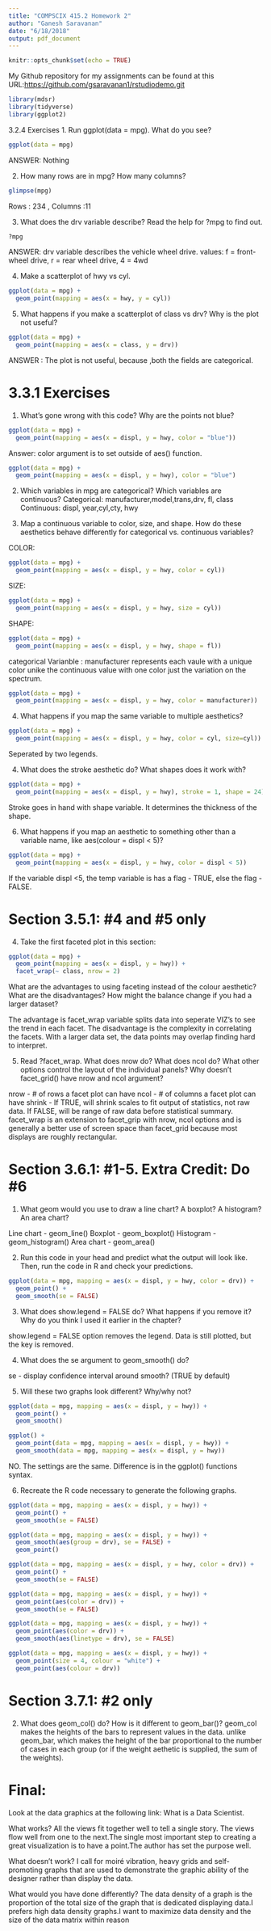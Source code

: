 ```yaml
---
title: "COMPSCIX 415.2 Homework 2"
author: "Ganesh Saravanan"
date: "6/18/2018"
output: pdf_document
---
```


```r
knitr::opts_chunk$set(echo = TRUE)
```

My Github repository for my assignments can be found at this URL:<https://github.com/gsaravanan1/rstudiodemo.git>

```r
library(mdsr)
library(tidyverse)
library(ggplot2)
```

3.2.4 Exercises
1. Run ggplot(data = mpg). What do you see?
```r
ggplot(data = mpg)
```
ANSWER: Nothing

2. How many rows are in mpg? How many columns?

```r
glimpse(mpg)
```

Rows : 234 , Columns :11


3. What does the drv variable describe? Read the help for ?mpg to find out.

```r
?mpg
```

ANSWER: drv variable describes the vehicle wheel drive.
values: f = front-wheel drive, r = rear wheel drive, 4 = 4wd

4. Make a scatterplot of hwy vs cyl.

```r
ggplot(data = mpg) + 
  geom_point(mapping = aes(x = hwy, y = cyl))
```


5. What happens if you make a scatterplot of class vs drv? Why is the plot not useful?

```r
ggplot(data = mpg) + 
  geom_point(mapping = aes(x = class, y = drv))
```

ANSWER : The plot is not useful, because ,both the fields are categorical.  


3.3.1 Exercises
=================
1. What’s gone wrong with this code? Why are the points not blue?

```r
ggplot(data = mpg) + 
  geom_point(mapping = aes(x = displ, y = hwy, color = "blue"))
```

Answer: color argument is to set outside of aes() function.

```r
ggplot(data = mpg) + 
  geom_point(mapping = aes(x = displ, y = hwy), color = "blue")
```

2. Which variables in mpg are categorical? Which variables are continuous?
Categorical: manufacturer,model,trans,drv, fl, class
Continuous: displ, year,cyl,cty, hwy

3. Map a continuous variable to color, size, and shape. How do these aesthetics behave differently for categorical vs. continuous variables?

COLOR:

```r
ggplot(data = mpg) +
  geom_point(mapping = aes(x = displ, y = hwy, color = cyl))
```

SIZE:

```r
ggplot(data = mpg) +
  geom_point(mapping = aes(x = displ, y = hwy, size = cyl))
```


SHAPE:

```r
ggplot(data = mpg) +
  geom_point(mapping = aes(x = displ, y = hwy, shape = fl))
```

categorical Varianble : manufacturer represents each vaule with a unique color unike the continuous value with one color just the variation on the spectrum.

```r
ggplot(data = mpg) +
  geom_point(mapping = aes(x = displ, y = hwy, color = manufacturer))
```

4. What happens if you map the same variable to multiple aesthetics?


```r
ggplot(data = mpg) +
  geom_point(mapping = aes(x = displ, y = hwy, color = cyl, size=cyl))
```

Seperated by two legends.

4. What does the stroke aesthetic do? What shapes does it work with?

```r
ggplot(data = mpg) +
  geom_point(mapping = aes(x = displ, y = hwy), stroke = 1, shape = 24)
```

Stroke goes in hand with shape variable. It determines the thickness of the shape.

6. What happens if you map an aesthetic to something other than a variable name, like aes(colour = displ < 5)?

```r
ggplot(data = mpg) +
  geom_point(mapping = aes(x = displ, y = hwy, color = displ < 5))
```

If the variable displ <5, the temp variable is has a flag - TRUE, else the flag - FALSE.


Section 3.5.1: #4 and #5 only
==============================


4. Take the first faceted plot in this section:

```r
ggplot(data = mpg) + 
  geom_point(mapping = aes(x = displ, y = hwy)) + 
  facet_wrap(~ class, nrow = 2)
```


  
What are the advantages to using faceting instead of the colour aesthetic? What are the disadvantages? How might the balance change if you had a larger dataset?


The advantage is facet_wrap variable splits data into seperate VIZ's to see the trend in each facet. The disadvantage is the complexity in correlating the facets.
With a larger data set, the data points may overlap finding hard to interpret.


5. Read ?facet_wrap. What does nrow do? What does ncol do? What other options control the layout of the individual panels? Why doesn’t facet_grid() have nrow and ncol argument?
  
  nrow   - # of rows a facet plot can have
  ncol   - # of columns a facet plot can have
  shrink - If TRUE, will shrink scales to fit output of statistics, not raw data. If FALSE, will be range of raw data before statistical summary.
  facet_wrap is an extension to facet_grip with nrow, ncol options and is generally a better use of screen space than facet_grid because most displays are roughly rectangular.
  
Section 3.6.1: #1-5. Extra Credit: Do #6
========================================

1. What geom would you use to draw a line chart? A boxplot? A histogram? An area chart?

Line chart - geom_line()
Boxplot - geom_boxplot()
Histogram - geom_histogram()
Area chart - geom_area()


2. Run this code in your head and predict what the output will look like. Then, run the code in R and check your predictions.

```r
ggplot(data = mpg, mapping = aes(x = displ, y = hwy, color = drv)) + 
  geom_point() + 
  geom_smooth(se = FALSE)
```
  
  
3. What does show.legend = FALSE do? What happens if you remove it? Why do you think I used it earlier in the chapter?

show.legend = FALSE option removes the legend. Data is still plotted, but the key is removed.

4. What does the se argument to geom_smooth() do?

se - display confidence interval around smooth? (TRUE by default)

5. Will these two graphs look different? Why/why not?

```r
ggplot(data = mpg, mapping = aes(x = displ, y = hwy)) + 
  geom_point() + 
  geom_smooth()
```
  


```r
ggplot() + 
  geom_point(data = mpg, mapping = aes(x = displ, y = hwy)) + 
  geom_smooth(data = mpg, mapping = aes(x = displ, y = hwy))
```

NO. The settings are the same. Difference is in the ggplot() functions syntax.

6. Recreate the R code necessary to generate the following graphs.

```r
ggplot(data = mpg, mapping = aes(x = displ, y = hwy)) + 
  geom_point() + 
  geom_smooth(se = FALSE)
```


```r
ggplot(data = mpg, mapping = aes(x = displ, y = hwy)) + 
  geom_smooth(aes(group = drv), se = FALSE) +
  geom_point()
```

```r
ggplot(data = mpg, mapping = aes(x = displ, y = hwy, color = drv)) + 
  geom_point() + 
  geom_smooth(se = FALSE)
```

```r
ggplot(data = mpg, mapping = aes(x = displ, y = hwy)) + 
  geom_point(aes(color = drv)) + 
  geom_smooth(se = FALSE)
```


```r
ggplot(data = mpg, mapping = aes(x = displ, y = hwy)) + 
  geom_point(aes(color = drv)) +
  geom_smooth(aes(linetype = drv), se = FALSE)
```


```r
ggplot(data = mpg, mapping = aes(x = displ, y = hwy)) + 
  geom_point(size = 4, colour = "white") + 
  geom_point(aes(colour = drv))
```




Section 3.7.1: #2 only
=======================

2. What does geom_col() do? How is it different to geom_bar()?
geom_col makes the heights of the bars to represent values in the data. unlike geom_bar, which makes the height of the bar proportional to the number of cases in each group (or if the weight aethetic is supplied, the sum of the weights).

Final:
=======

Look at the data graphics at the following link: What is a Data Scientist.

What works?
All the views fit together well to tell a single story. The views flow well from one to the next.The single most important step to creating a great visualization is to have a point.The author has set the purpose well.

What doesn’t work?
I call for moiré vibration, heavy grids and self-promoting graphs that are used to demonstrate the graphic ability of the designer rather than display the data.

What would you have done differently?
The data density of a graph is the proportion of the total size of the graph that is dedicated displaying data.I prefers high data density graphs.I want to maximize data density and the size of the data matrix within reason

